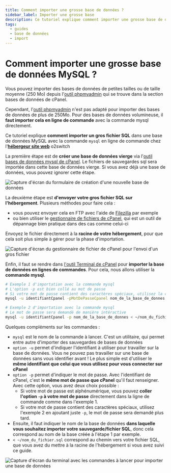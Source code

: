 ```yaml
---
title: Comment importer une grosse base de données ?
sidebar_label: Importer une grosse base
description: Ce tutoriel explique comment importer une grosse base de données mysql sur un hébergement o2switch, en ligne de commande SSH
tags:
  - guides
  - base de données
  - import
---
```


# Comment importer une grosse base de données MySQL ?
Vous pouvez importer des bases de données de petites tailles ou de taille moyenne (250 Mo) depuis
l'[outil phpmyadmin](/cpanel/bases-de-donnees/phpmyadmin) qui se trouve dans la section bases de données de cPanel. 

Cependant, l'[outil phpmyadmin](/cpanel/bases-de-donnees/phpmyadmin) n'est pas adapté pour importer des bases de données
de plus de 250Mo. Pour des bases de données volumineuse, il **faut importer cela en ligne de commande** avec la commande
mysql directement.  

Ce tutoriel explique **comment importer un gros fichier SQL** dans une base de données MySQL avec la commande `mysql`
en ligne de commande chez l'**[hébergeur site web](https://www.o2switch.fr/hebergement-illimite/)** o2switch

La première étape est de **créer une base de données vierge** via l'[outil bases de données mysql de
cPanel](/cpanel/bases-de-donnees/mysql). Le fichiers de sauvegardes sql sera importée dans cette base de données vierge.
Si vous avez déjà une base de données, vous pouvez ignorer cette étape. 

<Image
    src="/img/docs/guides/base-de-donnees/o2switch-creer-bases-donnees.png"
    title="Création d'une nouvelle base de données"
    caption="Création d'une nouvelle base de données dans laquelle sera importée la sauvegarde/fichier sql"
    alt="Capture d'écran du formulaire de création d'une nouvelle base de données"
/>

La deuxième étape est **d'envoyer votre gros fichier SQL sur l'hébergement**. Plusieurs méthodes pour faire cela : 
  * vous pouvez envoyer cela en FTP avec l'aide de [Filezilla](/guides/configuration-logiciel) par
    exemple
  * ou bien utiliser le [gestionnaire de fichiers de cPanel](/cpanel/fichiers/gestionnaire-fichiers-web), qui est un
    outil de dépannage bien pratique dans des cas comme celui-ci

Envoyez le fichier directement à la **racine de votre hébergement**, pour que cela soit plus simple à gérer pour la
phase d'importation. 

<Image
    src="/img/docs/guides/base-de-donnees/import-grosse-base-donnees-1.png"
    title="Envoi du gros fichier SQL à importer avec l'outil Gestionnaire de Fichiers"
    caption="Envoi du fichier SQL avec l'outil Gestionnaire de Fichiers de cPanel"
    alt="Capture d'écran du gestionnaire de fichier de cPanel pour l'envoi d'un gros fichier"
/>

Enfin, il faut se rendre dans [l'outil Terminal de cPanel](/cpanel/outils-avances/terminal-ssh-web) pour **importer la
base de données en lignes de commandes**. Pour cela, nous allons utiliser la **commande mysql**. 

```bash
# Exemple 1 d'importation avec la commande mysql
# L'option -p est bien collé au mot de passe
# Si votre mot de passe contient des caractères spéciaux, utilisez la commande 2
mysql -u identifiantCpanel -pMotDePasseCpanel nom_de_la_base_de_donnes < ~/nom_du_fichier.sql

# Exemple 2 d'importation avec la commande mysql
# Le mot de passe sera demandé de manière intéractive
mysql -u identifiantCpanel -p nom_de_la_base_de_donnes < ~/nom_du_fichier.sql
```

Quelques compléments sur les commandes : 
  * `mysql` est le nom de la commande à lancer. C'est un utilitaire, qui permet entre autre d'importer des sauvegardes
    de bases de données
  * `option -u` permet d'indiquer l'identifiant à utiliser pour travailler sur la base de données. Vous ne pouvez pas
    travailler sur une base de données sans vous identifier avant ! Le plus simple est d'utiliser le **même identifiant
    que celui que vous utilisez pour vous connecter sur cPanel**
  * `option -p` permet d'indiquer le mot de passe. Avec l'identifiant de cPanel, c'est le **même mot de passe que
    cPanel** qu'il faut renseigner. Avec cette option, vous avez deux choix possible :
    * Si votre mot de passe est alphénumérique, vous pouvez **coller l'option `-p` à votre mot de passe** directement dans la ligne de commande comme dans l'exemple 1. 
    * Si votre mot de passe contient des caractères spéciaux, utilisez l'exemple 2 en ajoutant juste `-p`, le mot de passe sera demandé
    plus tard.
  * Ensuite, il faut indiquer  le nom de la base de données **dans laquelle vous souhaitez importer votre
    sauvegarde/fichier SQL**, donc cela correspond au nom de la base créée à l'étape 1 par exemple.
  * `< ~/nom_du_fichier.sql` correspond au chemin vers votre fichier SQL, que vous avez du mettre à la racine de
    l'hébergement si vous avez suivi ce guide.

<Image
    src="/img/docs/guides/base-de-donnees/o2switch-importer-grosse-base-mysql.png"
    title="Import d'une base de données volumineuse avec l'outil Terminal de cPanel"
    caption="Import de la grosse base de données avec l'outil Terminal et la commande mysql"
    alt="Capture d'écran du terminal avec les commandes à lancer pour importer une base de données"
/>
